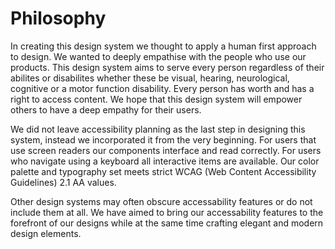 
<Meta title="Design System/Philosophy" />

# Philosophy

In creating this design system we thought to apply a human first approach to design. We wanted to deeply empathise with the people who use our products. This design system aims to serve every person regardless of their abilites or disabilites whether these be visual, hearing, neurological, cognitive or a motor function disability. Every person has worth and has a right to access content. We hope that this design system will empower others to have a deep empathy for their users.

We did not leave accessibility planning as the last step in designing this system, instead we incorporated it from the very beginning. For users that use screen readers our components interface and read correctly. For users who navigate using a keyboard all interactive items are available. Our color palette and typography set meets strict WCAG (Web Content Accessibility Guidelines) 2.1 AA values.

Other design systems may often obscure accessability features or do not include them at all. We have aimed to bring our accessability features to the forefront of our designs while at the same time crafting elegant and modern design elements.